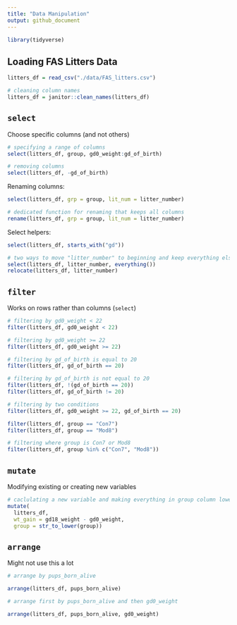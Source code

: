 ```yaml
---
title: "Data Manipulation"
output: github_document
---
```


```r
library(tidyverse)
```

## Loading FAS Litters Data

```r
litters_df = read_csv("./data/FAS_litters.csv")

# cleaning column names
litters_df = janitor::clean_names(litters_df)
```

## `select`

Choose specific columns (and not others)

```r
# specifying a range of columns
select(litters_df, group, gd0_weight:gd_of_birth)

# removing columns
select(litters_df, -gd_of_birth)
```

Renaming columns:

```r
select(litters_df, grp = group, lit_num = litter_number)

# dedicated function for renaming that keeps all columns
rename(litters_df, grp = group, lit_num = litter_number)
```

Select helpers:

```r
select(litters_df, starts_with("gd"))
```

```r
# two ways to move "litter_number" to beginning and keep everything else
select(litters_df, litter_number, everything())
relocate(litters_df, litter_number)
```

## `filter`

Works on rows rather than columns (`select`)

```r
# filtering by gd0_weight < 22
filter(litters_df, gd0_weight < 22)

# filtering by gd0_weight >= 22
filter(litters_df, gd0_weight >= 22)
```

```r
# filtering by gd_of_birth is equal to 20
filter(litters_df, gd_of_birth == 20)
```

```r
# filtering by gd_of_birth is not equal to 20
filter(litters_df, !(gd_of_birth == 20))
filter(litters_df, gd_of_birth != 20)
```

```r
# filtering by two conditions
filter(litters_df, gd0_weight >= 22, gd_of_birth == 20)
```

```r
filter(litters_df, group == "Con7")
filter(litters_df, group == "Mod8")

# filtering where group is Con7 or Mod8
filter(litters_df, group %in% c("Con7", "Mod8"))
```

## `mutate`

Modifying existing or creating new variables

```r
# caclulating a new variable and making everything in group column lowercase
mutate(
  litters_df, 
  wt_gain = gd18_weight - gd0_weight, 
  group = str_to_lower(group))
```

## `arrange`

Might not use this a lot

```r
# arrange by pups_born_alive

arrange(litters_df, pups_born_alive)
```

```r
# arrange first by pups_born_alive and then gd0_weight

arrange(litters_df, pups_born_alive, gd0_weight)
```

